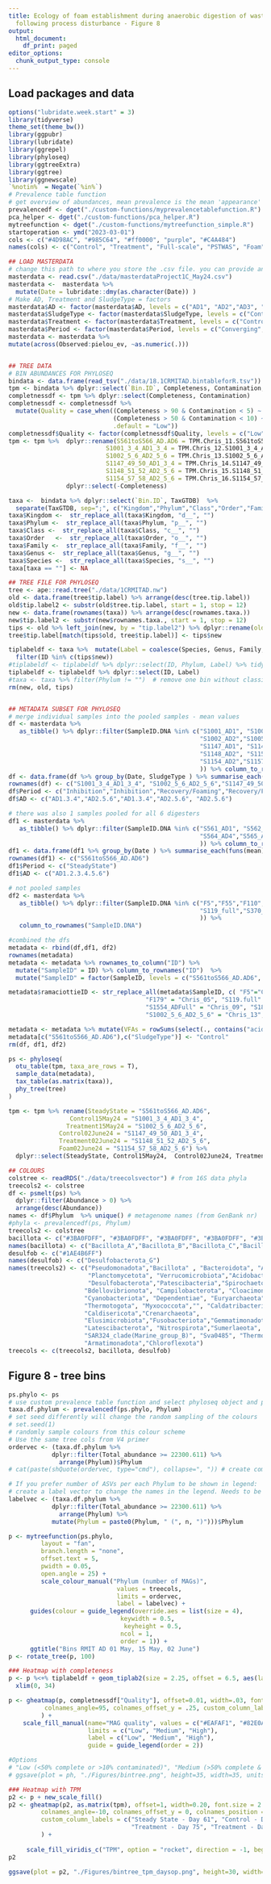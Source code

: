 ```yaml
---
title: Ecology of foam establishment during anaerobic digestion of wastewater sludge
  following process disturbance - Figure 8
output:
  html_document:
    df_print: paged
editor_options:
  chunk_output_type: console
---
```


## Load packages and data

```r
options("lubridate.week.start" = 3)
library(tidyverse)
theme_set(theme_bw())  
library(ggpubr)
library(lubridate)
library(ggrepel)
library(phyloseq)
library(ggtreeExtra)
library(ggtree)
library(ggnewscale)
`%notin%` = Negate(`%in%`)
# Prevalence table function
# get overview of abundances, mean prevalence is the mean 'appearance' of ASVs of the taxon across all samples
prevalencedf <- dget("./custom-functions/myprevalencetablefunction.R")
pca_helper <- dget("./custom-functions/pca_helper.R")
mytreefunction <- dget("./custom-functions/mytreefunction_simple.R")
startoperation <- ymd("2023-03-01")
cols <- c("#4D98AC", "#985C64", "#ff0000", "purple", "#C4A484")
names(cols) <- c("Control", "Treatment", "Full-scale", "PSTWAS", "Foam")

## LOAD MASTERDATA
# change this path to where you store the .csv file. you can provide an absolute path like this. Check the path syntax for Windows as it might be different. 
masterdata <- read.csv("./data/masterdataProject1C_May24.csv")
masterdata <-  masterdata %>%
  mutate(Date = lubridate::dmy(as.character(Date)) )
# Make AD, Treatment and SludgeType = factors
masterdata$AD <- factor(masterdata$AD, levels = c("AD1", "AD2","AD3", "AD4","AD5", "AD6", "Full-scale", "PSTWAS"))
masterdata$SludgeType <- factor(masterdata$SludgeType, levels = c("Control", "Treatment", "Foam", "Full-scale", "PSTWAS"))
masterdata$Treatment <- factor(masterdata$Treatment, levels = c("Control", "Treatment", "Full-scale", "PSTWAS"))
masterdata$Period <- factor(masterdata$Period, levels = c("Converging", "SteadyState", "Glycerol", "Inhibition", "Recovery/Feedingpause", "Recovery/Foaming", "Recovery/Postfoam", "SteadyState/Postfoam"))
masterdata <- masterdata %>% 
mutate(across(Observed:pielou_ev, ~as.numeric(.)))


## TREE DATA
# BIN ABUNDANCES FOR PHYLOSEQ 
bindata <- data.frame(read_tsv("./data/18.1CRMITAD.bintableforR.tsv"))
tpm <- bindata %>% dplyr::select(`Bin.ID`, Completeness, Contamination, starts_with("TPM")) %>% column_to_rownames("Bin.ID")
completnessdf <- tpm %>% dplyr::select(Completeness, Contamination)
completnessdf <- completnessdf %>% 
  mutate(Quality = case_when((Completeness > 90 & Contamination < 5) ~ "High",
                             (Completeness > 50 & Contamination < 10) ~ "Medium",
                             .default = "Low"))
completnessdf$Quality <- factor(completnessdf$Quality, levels = c("Low","Medium","High"))
tpm <- tpm %>%  dplyr::rename(S561toS566_AD.AD6 = TPM.Chris_11.S561toS566_AD.AD6,
                           S1001_3_4_AD1_3_4 = TPM.Chris_12.S1001_3_4_AD1_3_4,
                           S1002_5_6_AD2_5_6 = TPM.Chris_13.S1002_5_6_AD2_5_6,
                           S1147_49_50_AD1_3_4 = TPM.Chris_14.S1147_49_50_AD1_3_4,
                           S1148_51_52_AD2_5_6 = TPM.Chris_15.S1148_51_52_AD2_5_6,
                           S1154_57_58_AD2_5_6 = TPM.Chris_16.S1154_57_58_AD2_5_6) %>% 
                dplyr::select(-Completeness)

taxa <-  bindata %>% dplyr::select(`Bin.ID`, TaxGTDB)  %>% 
  separate(TaxGTDB, sep=";", c("Kingdom","Phylum","Class","Order","Family","Genus","Species")) %>% column_to_rownames("Bin.ID")
taxa$Kingdom <-  str_replace_all(taxa$Kingdom, "d__", "")
taxa$Phylum <-  str_replace_all(taxa$Phylum, "p__", "") 
taxa$Class <-  str_replace_all(taxa$Class, "c__", "") 
taxa$Order   <-  str_replace_all(taxa$Order, "o__", "") 
taxa$Family <-  str_replace_all(taxa$Family, "f__", "") 
taxa$Genus <-  str_replace_all(taxa$Genus, "g__", "") 
taxa$Species <-  str_replace_all(taxa$Species, "s__", "") 
taxa[taxa == ""] <- NA

## TREE FILE FOR PHYLOSEQ
tree <- ape::read.tree("./data/1CRMITAD.nw")
old <- data.frame(tree$tip.label) %>% arrange(desc(tree.tip.label))
old$tip.label2 <- substr(old$tree.tip.label, start = 1, stop = 12)
new <- data.frame(rownames(taxa)) %>% arrange(desc(rownames.taxa.))
new$tip.label2 <- substr(new$rownames.taxa., start = 1, stop = 12)
tips <- old %>% left_join(new, by = "tip.label2") %>% dplyr::rename(old = "tree.tip.label", new = "rownames.taxa.")
tree$tip.label[match(tips$old, tree$tip.label)] <- tips$new

tiplabeldf <- taxa %>%  mutate(Label = coalesce(Species, Genus, Family, Order, Class, Phylum, Kingdom)) %>% rownames_to_column("ID") %>% 
  filter(ID %in% c(tips$new)) 
#tiplabeldf <- tiplabeldf %>% dplyr::select(ID, Phylum, Label) %>% tidyr::unite(col = "Label", sep=";", Phylum:Label)
tiplabeldf <- tiplabeldf %>% dplyr::select(ID, Label) 
#taxa <- taxa %>% filter(Phylum != "")  # remove one bin without classification (Bacteria)
rm(new, old, tips)


## METADATA SUBSET FOR PHYLOSEQ
# merge individual samples into the pooled samples - mean values
df <- masterdata %>% 
   as_tibble() %>% dplyr::filter(SampleID.DNA %in% c("S1001_AD1", "S1003_AD3", "S1004_AD4",
                                                     "S1002_AD2","S1005_AD5","S1006_AD6",
                                                     "S1147_AD1", "S1149_AD3", "S1150_AD4",
                                                     "S1148_AD2", "S1151_AD5", "S1152_AD6",
                                                     "S1154_AD2","S1157_AD5","S1158_AD6"
                                                     )) %>% column_to_rownames("SampleID.DNA") 
df <- data.frame(df %>% group_by(Date, SludgeType ) %>% summarise_each(funs(mean)))
rownames(df) <- c("S1001_3_4_AD1_3_4", "S1002_5_6_AD2_5_6","S1147_49_50_AD1_3_4", "S1148_51_52_AD2_5_6", "S1154_57_58_AD2_5_6")
df$Period <- c("Inhibition","Inhibition","Recovery/Foaming","Recovery/Foaming", "Recovery/Foaming")
df$AD <- c("AD1.3.4","AD2.5.6","AD1.3.4","AD2.5.6", "AD2.5.6")

# there was also 1 samples pooled for all 6 digesters 
df1 <- masterdata %>% 
   as_tibble() %>% dplyr::filter(SampleID.DNA %in% c("S561_AD1", "S562_AD2", "S563_AD3",
                                                     "S564_AD4","S565_AD5","S566_AD6"
                                                     )) %>% column_to_rownames("SampleID.DNA") 
df1 <- data.frame(df1 %>% group_by(Date ) %>% summarise_each(funs(mean)))
rownames(df1) <- c("S561toS566_AD.AD6")
df1$Period <- c("SteadyState")
df1$AD <- c("AD1.2.3.4.5.6")

# not pooled samples 
df2 <- masterdata %>% 
   as_tibble() %>% dplyr::filter(SampleID.DNA %in% c("F5","F55","F110","F124","F179", 
                                                     "S119_full","S370_full", "S1273_ADFull", "S1554_ADFull", "S1813_ADFull"
                                                     )) %>% 
   column_to_rownames("SampleID.DNA")

#combined the dfs
metadata <- rbind(df,df1, df2)
rownames(metadata)
metadata <- metadata %>% rownames_to_column("ID") %>% 
  mutate("SampleID" = ID) %>% column_to_rownames("ID")  %>% 
  mutate("SampleID" = factor(SampleID, levels = c("S561toS566_AD.AD6", "S1001_3_4_AD1_3_4", "S1002_5_6_AD2_5_6", "S1147_49_50_AD1_3_4", "S1148_51_52_AD2_5_6", "S1154_57_58_AD2_5_6",   "F5",    "F55", "F110","F124", "F179", "S119_full", "S370_full","S1273_ADFull", "S1554_ADFull","S1813_ADFull")))

metadata$ramaciottieID <- str_replace_all(metadata$SampleID, c( "F5"="Chris_01", "F55"="Chris_02", "F110"="Chris_03","F124" = "Chris_04",
                                      "F179" = "Chris_05", "S119.full" = "Chris_06", "S370.full" = "Chris_07", "S1273_ADFull" = "Chris_08",
                                      "S1554_ADFull" = "Chris_09", "S1813_ADFull" = "Chris_10", "S561toS566_AD.AD6" = "Chris_11", "S1001_3_4_AD1_3_4" = "Chris_12",
                                      "S1002_5_6_AD2_5_6" = "Chris_13", "S1147_49_50_AD1_3_4" = "Chris_14", "S1148_51_52_AD2_5_6" = "Chris_15", "S1154_57_58_AD2_5_6" = "Chris_16"))

metadata <- metadata %>% mutate(VFAs = rowSums(select(., contains("acid"))) )
metadata[c("S561toS566_AD.AD6"),c("SludgeType")] <- "Control"
rm(df, df1, df2)

ps <- phyloseq(
  otu_table(tpm, taxa_are_rows = T), 
  sample_data(metadata),
  tax_table(as.matrix(taxa)),
  phy_tree(tree)
)

tpm <- tpm %>% rename(SteadyState = "S561toS566_AD.AD6",
                 Control15May24 = "S1001_3_4_AD1_3_4",
                Treatment15May24 = "S1002_5_6_AD2_5_6",
              Control02June24 = "S1147_49_50_AD1_3_4",
              Treatment02June24 = "S1148_51_52_AD2_5_6",
              Foam02June24 = "S1154_57_58_AD2_5_6") %>% 
  dplyr::select(SteadyState, Control15May24,  Control02June24, Treatment15May24, Treatment02June24, Foam02June24)

## COLOURS
colstree <- readRDS("./data/treecolsvector") # from 16S data phyla
treecols2 <- colstree
df <- psmelt(ps) %>% 
  dplyr::filter(Abundance > 0) %>% 
  arrange(desc(Abundance))
names <- df$Phylum  %>% unique() # metagenome names (from GenBank nr)
#phyla <- prevalencedf(ps, Phylum)
treecols2 <- colstree
bacillota <- c("#3BA0FDFF", "#3BA0FDFF", "#3BA0FDFF", "#3BA0FDFF", "#3BA0FDFF","#3BA0FDFF", "#3BA0FDFF")
names(bacillota) <- c("Bacillota_A","Bacillota_B","Bacillota_C","Bacillota_D", "Bacillota_E", "Bacillota_G","Bacillota_I")
desulfob <- c("#1AE4B6FF") 
names(desulfob) <- c("Desulfobacterota_G") 
names(treecols2) <- c("Pseudomonadota","Bacillota" , "Bacteroidota", "Actinomycetota", "",
                      "Planctomycetota", "Verrucomicrobiota","Acidobacteriota", 
                      "Desulfobacterota","Patescibacteria","Spirochaetota", "Synergistota", "Halobacteriota",
                     "Bdellovibrionota", "Campilobacterota", "Cloacimonadota",
                     "Cyanobacteriota", "Dependentiae", "Euryarchaeota", "Fibrobacterota",
                     "Thermotogota", "Myxococcota","", "Caldatribacteriota", 
                     "Caldisericota","Crenarchaeota",
                     "Elusimicrobiota","Fusobacteriota","Gemmatimonadota", "Hydrogenedentota", 
                     "Latescibacterota", "Nitrospirota","Sumerlaeota", "CK-2C2-2", "Coprothermobacterota", "Dictyoglomota", 
                     "SAR324_clade(Marine_group_B)", "Sva0485", "Thermoplasmatota", "", "", "Methanobacteriota", "WS4", "Atribacterota",
                     "Armatimonadota","Chloroflexota")
treecols <- c(treecols2, bacillota, desulfob)
```


## Figure 8 - tree bins

```r
ps.phylo <- ps
# use custom prevalence table function and select phyloseq object and phylum-level
taxa.df.phylum <- prevalencedf(ps.phylo, Phylum)
# set seed differently will change the random sampling of the colours
# set.seed(1)
# randomly sample colours from this colour scheme
# Use the same tree cols from V4 primer 
ordervec <- (taxa.df.phylum %>% 
            dplyr::filter(Total_abundance >= 22300.611) %>% 
              arrange(Phylum))$Phylum
# cat(paste(shQuote(ordervec, type="cmd"), collapse=", ")) # create comma separated vector

# If you prefer number of ASVs per each Phylum to be shown in legend:
# create a label vector to change the names in the legend. Needs to be in correct order. 
labelvec <- (taxa.df.phylum %>% 
            dplyr::filter(Total_abundance >= 22300.611) %>% 
              arrange(Phylum) %>% 
            mutate(Phylum = paste0(Phylum, " (", n, ")")))$Phylum

p <- mytreefunction(ps.phylo, 
         layout = "fan",
         branch.length = "none",
         offset.text = 5,
         pwidth = 0.05,
         open.angle = 25) + 
         scale_colour_manual("Phylum (number of MAGs)",
                              values = treecols, 
                              limits = ordervec,
                              label = labelvec) +
      guides(colour = guide_legend(override.aes = list(size = 4), 
                               keywidth = 0.5, 
                                keyheight = 0.5,
                               ncol = 1,
                               order = 1)) +
      ggtitle("Bins RMIT AD 01 May, 15 May, 02 June") 
p <- rotate_tree(p, 100)

### Heatmap with completeness 
p <- p %<+% tiplabeldf + geom_tiplab2(size = 2.25, offset = 6.5, aes(label = Label)) +
  xlim(0, 34)

p <- gheatmap(p, completnessdf["Quality"], offset=0.01, width=.03, font.size = 2.5, colnames = TRUE, 
          colnames_angle=95, colnames_offset_y = .25, custom_column_labels = ""
         ) +
    scale_fill_manual(name="MAG quality", values = c("#EAFAF1", "#82E0AA", "#1D8348"),
                      limits = c("Low", "Medium", "High"),
                      label = c("Low", "Medium", "High"),
                      guide = guide_legend(order = 2)) 

#Options
# "Low (<50% complete or >10% contaminated)", "Medium (>50% complete & <10% contaminated)", "High (>90% complete & <5% contaminated)"
# ggsave(plot = ph, "./Figures/bintree.png", height=35, width=35, units='cm', dpi=600, limitsize = FALSE)

### Heatmap with TPM
p2 <- p + new_scale_fill()
p2 <- gheatmap(p2, as.matrix(tpm), offset=1, width=0.20, font.size = 2.5, hjust = 1,
         colnames_angle=-10, colnames_offset_y = 0, colnames_position = "top", 
         custom_column_labels = c("Steady State - Day 61", "Control - Day 75", "Control - Day 93", 
                                  "Treatment - Day 75", "Treatment - Day 93", "Foam - Day 93")
         ) +
  
     scale_fill_viridis_c("TPM", option = "rocket", direction = -1, begin = 0, end = 1)  
p2

ggsave(plot = p2, "./Figures/bintree_tpm_daysop.png", height=30, width=35, units='cm', dpi=300, limitsize = FALSE)


```
